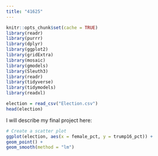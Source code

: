 ```yaml
---
title: "41625"
---
```


```r
knitr::opts_chunk$set(cache = TRUE)
library(readr)
library(purrr)
library(dplyr)
library(ggplot2)
library(gridExtra)
library(mosaic)
library(gmodels)
library(Sleuth3)
library(readr)
library(tidyverse)
library(tidymodels)
library(readxl)
```

```r
election = read_csv("Election.csv")
head(election)
```

I will describe my final project here:


```r
# Create a scatter plot
ggplot(election, aes(x = female_pct, y = trump16_pct)) +
geom_point() +
geom_smooth(method = "lm")

```

